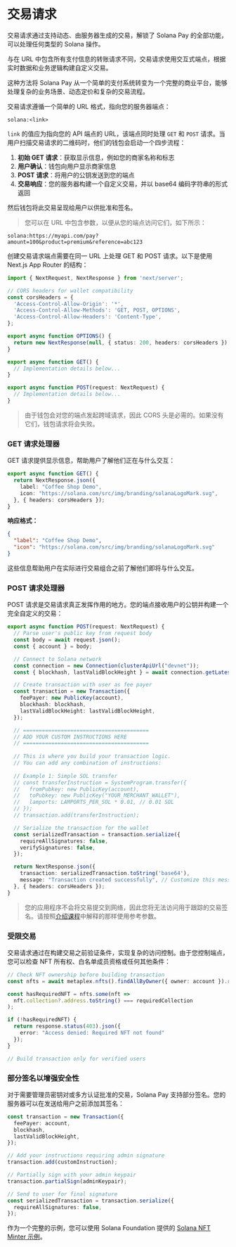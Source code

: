 
# 交易请求

交易请求通过支持动态、由服务器生成的交易，解锁了 Solana Pay 的全部功能，可以处理任何类型的 Solana 操作。

与在 URL 中包含所有支付信息的转账请求不同，交易请求使用交互式端点，根据实时数据和业务逻辑构建自定义交易。

这种方法将 Solana Pay 从一个简单的支付系统转变为一个完整的商业平台，能够处理复杂的业务场景、动态定价和复杂的交易流程。

<ArticleSection name="交易请求的工作原理" id="how-it-works" level="h2" />

交易请求遵循一个简单的 URL 格式，指向您的服务器端点：

```
solana:<link>
```

`link` 的值应为指向您的 API 端点的 URL，该端点同时处理 `GET` 和 `POST` 请求。当用户扫描交易请求的二维码时，他们的钱包会启动一个四步流程：
1. **初始 GET 请求**：获取显示信息，例如您的商家名称和标志
2. **用户确认**：钱包向用户显示商家信息
3. **POST 请求**：将用户的公钥发送到您的端点
4. **交易响应**：您的服务器构建一个自定义交易，并以 base64 编码字符串的形式返回

然后钱包将此交易呈现给用户以供批准和签名。

> 您可以在 URL 中包含参数，以便从您的端点访问它们，如下所示：

```
solana:https://myapi.com/pay?amount=100&product=premium&reference=abc123
```

<ArticleSection name="构建 API 端点" id="api-endpoint" level="h2" />

创建交易请求端点需要在同一 URL 上处理 GET 和 POST 请求。以下是使用 Next.js App Router 的结构：

```ts
import { NextRequest, NextResponse } from 'next/server';

// CORS headers for wallet compatibility
const corsHeaders = {
  'Access-Control-Allow-Origin': '*',
  'Access-Control-Allow-Methods': 'GET, POST, OPTIONS',
  'Access-Control-Allow-Headers': 'Content-Type',
};

export async function OPTIONS() {
  return new NextResponse(null, { status: 200, headers: corsHeaders });
}

export async function GET() {
  // Implementation details below...
}

export async function POST(request: NextRequest) {
  // Implementation details below...
}
```

> 由于钱包会对您的端点发起跨域请求，因此 CORS 头是必需的。如果没有它们，钱包请求将会失败。

### GET 请求处理器

GET 请求提供显示信息，帮助用户了解他们正在与什么交互：

```ts
export async function GET() {
  return NextResponse.json({
    label: "Coffee Shop Demo",
    icon: "https://solana.com/src/img/branding/solanaLogoMark.svg",
  }, { headers: corsHeaders });
}
```

**响应格式：**

```json
{
  "label": "Coffee Shop Demo",
  "icon": "https://solana.com/src/img/branding/solanaLogoMark.svg"
}
```

这些信息帮助用户在实际进行交易组合之前了解他们即将与什么交互。

### POST 请求处理器

POST 请求是交易请求真正发挥作用的地方。您的端点接收用户的公钥并构建一个完全自定义的交易：

```ts
export async function POST(request: NextRequest) {
  // Parse user's public key from request body
  const body = await request.json();
  const { account } = body;

  // Connect to Solana network
  const connection = new Connection(clusterApiUrl("devnet"));
  const { blockhash, lastValidBlockHeight } = await connection.getLatestBlockhash();

  // Create transaction with user as fee payer
  const transaction = new Transaction({
    feePayer: new PublicKey(account),
    blockhash: blockhash,
    lastValidBlockHeight: lastValidBlockHeight,
  });

  // ========================================
  // ADD YOUR CUSTOM INSTRUCTIONS HERE
  // ========================================
  
  // This is where you build your transaction logic.
  // You can add any combination of instructions:
  
  // Example 1: Simple SOL transfer
  // const transferInstruction = SystemProgram.transfer({
  //   fromPubkey: new PublicKey(account),
  //   toPubkey: new PublicKey("YOUR_MERCHANT_WALLET"),
  //   lamports: LAMPORTS_PER_SOL * 0.01, // 0.01 SOL
  // });
  // transaction.add(transferInstruction);

  // Serialize the transaction for the wallet
  const serializedTransaction = transaction.serialize({
    requireAllSignatures: false,
    verifySignatures: false,
  });

  return NextResponse.json({
    transaction: serializedTransaction.toString('base64'),
    message: "Transaction created successfully", // Customize this message
  }, { headers: corsHeaders });
}
```

> 您的应用程序不会将交易提交到网络，因此您将无法访问用于跟踪的交易签名。请按照[介绍课程](/en/courses/solana-pay/introduction#reference)中解释的那样使用参考参数。

<ArticleSection name="高级功能" id="advanced-capabilities" level="h2" />

### 受限交易

交易请求通过在构建交易之前验证条件，实现复杂的访问控制。由于您控制端点，您可以检查 NFT 所有权、白名单成员资格或任何其他条件：

```ts
// Check NFT ownership before building transaction
const nfts = await metaplex.nfts().findAllByOwner({ owner: account }).run(); 

const hasRequiredNFT = nfts.some(nft => 
  nft.collection?.address.toString() === requiredCollection
);

if (!hasRequiredNFT) {
  return response.status(403).json({ 
    error: "Access denied: Required NFT not found" 
  });
}

// Build transaction only for verified users
```

### 部分签名以增强安全性

对于需要管理员密钥对或多方认证批准的交易，Solana Pay 支持部分签名。您的服务器可以在发送给用户之前添加其签名：

```ts
const transaction = new Transaction({
  feePayer: account,
  blockhash,
  lastValidBlockHeight,
});

// Add your instructions requiring admin signature
transaction.add(customInstruction);

// Partially sign with your admin keypair
transaction.partialSign(adminKeypair);

// Send to user for final signature
const serializedTransaction = transaction.serialize({
  requireAllSignatures: false,
});
```

<ArticleSection name="示例" id="example" level="h2" />

作为一个完整的示例，您可以使用 Solana Foundation 提供的 [Solana NFT Minter 示例](https://github.com/solana-developers/solana-pay-nft-minter/tree/main)。
